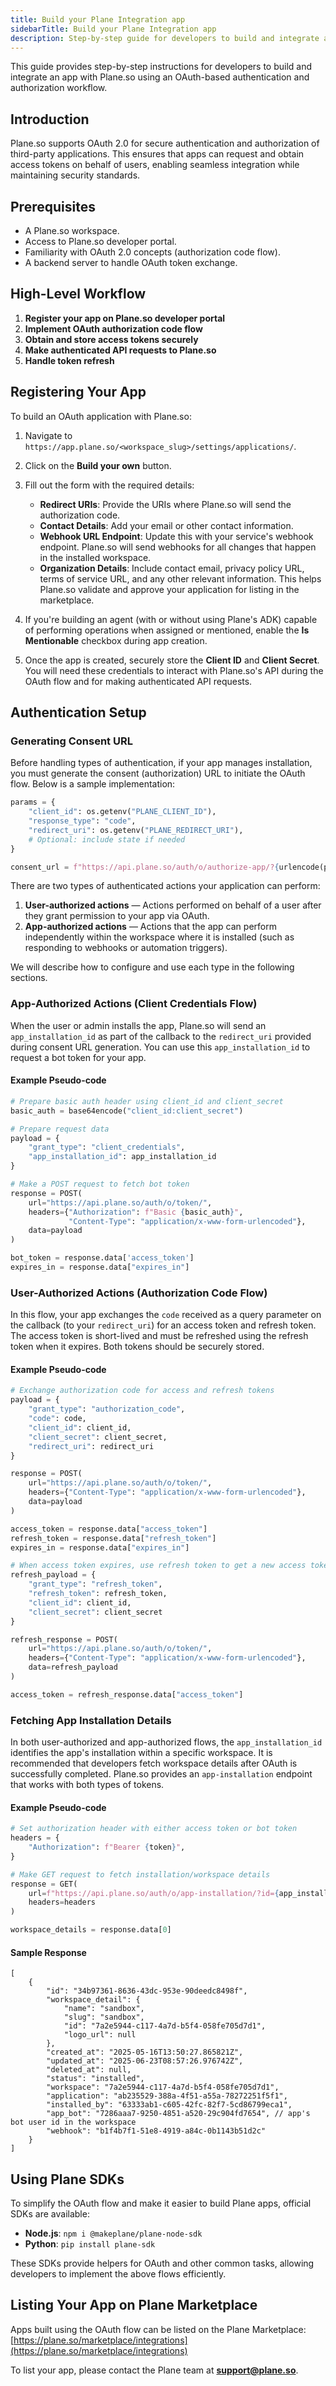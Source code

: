 ```yaml
---
title: Build your Plane Integration app
sidebarTitle: Build your Plane Integration app
description: Step-by-step guide for developers to build and integrate an app with Plane.so using OAuth-based authentication and authorization workflow.
---
```


This guide provides step-by-step instructions for developers to build and integrate an app with Plane.so using an OAuth-based authentication and authorization workflow.

## Introduction

Plane.so supports OAuth 2.0 for secure authentication and authorization of third-party applications. This ensures that apps can request and obtain access tokens on behalf of users, enabling seamless integration while maintaining security standards.

## Prerequisites

* A Plane.so workspace.
* Access to Plane.so developer portal.
* Familiarity with OAuth 2.0 concepts (authorization code flow).
* A backend server to handle OAuth token exchange.

## High-Level Workflow

1. **Register your app on Plane.so developer portal**
2. **Implement OAuth authorization code flow**
3. **Obtain and store access tokens securely**
4. **Make authenticated API requests to Plane.so**
5. **Handle token refresh**

## Registering Your App

To build an OAuth application with Plane.so:

1. Navigate to `https://app.plane.so/<workspace_slug>/settings/applications/`.
2. Click on the **Build your own** button.
3. Fill out the form with the required details:

   * **Redirect URIs**: Provide the URIs where Plane.so will send the authorization code.
   * **Contact Details**: Add your email or other contact information.
   * **Webhook URL Endpoint**: Update this with your service's webhook endpoint. Plane.so will send webhooks for all changes that happen in the installed workspace.
   * **Organization Details**: Include contact email, privacy policy URL, terms of service URL, and any other relevant information. This helps Plane.so validate and approve your application for listing in the marketplace.
4. If you're building an agent (with or without using Plane's ADK) capable of performing operations when assigned or mentioned, enable the **Is Mentionable** checkbox during app creation.
5. Once the app is created, securely store the **Client ID** and **Client Secret**. You will need these credentials to interact with Plane.so's API during the OAuth flow and for making authenticated API requests.

## Authentication Setup

### Generating Consent URL

Before handling types of authentication, if your app manages installation, you must generate the consent (authorization) URL to initiate the OAuth flow. Below is a sample implementation:

```python
params = {
    "client_id": os.getenv("PLANE_CLIENT_ID"),
    "response_type": "code",
    "redirect_uri": os.getenv("PLANE_REDIRECT_URI"),
    # Optional: include state if needed
}

consent_url = f"https://api.plane.so/auth/o/authorize-app/?{urlencode(params)}"
```

There are two types of authenticated actions your application can perform:

1. **User-authorized actions** — Actions performed on behalf of a user after they grant permission to your app via OAuth.
2. **App-authorized actions** — Actions that the app can perform independently within the workspace where it is installed (such as responding to webhooks or automation triggers).

We will describe how to configure and use each type in the following sections.

### App-Authorized Actions (Client Credentials Flow)

When the user or admin installs the app, Plane.so will send an `app_installation_id` as part of the callback to the `redirect_uri` provided during consent URL generation. You can use this `app_installation_id` to request a bot token for your app.

#### Example Pseudo-code

```python
# Prepare basic auth header using client_id and client_secret
basic_auth = base64encode("client_id:client_secret")

# Prepare request data
payload = {
    "grant_type": "client_credentials",
    "app_installation_id": app_installation_id
}

# Make a POST request to fetch bot token
response = POST(
    url="https://api.plane.so/auth/o/token/",
    headers={"Authorization": f"Basic {basic_auth}",
             "Content-Type": "application/x-www-form-urlencoded"},
    data=payload
)

bot_token = response.data['access_token']
expires_in = response.data["expires_in"]
```

### User-Authorized Actions (Authorization Code Flow)

In this flow, your app exchanges the `code` received as a query parameter on the callback (to your `redirect_uri`) for an access token and refresh token. The access token is short-lived and must be refreshed using the refresh token when it expires. Both tokens should be securely stored.

#### Example Pseudo-code

```python
# Exchange authorization code for access and refresh tokens
payload = {
    "grant_type": "authorization_code",
    "code": code,
    "client_id": client_id,
    "client_secret": client_secret,
    "redirect_uri": redirect_uri
}

response = POST(
    url="https://api.plane.so/auth/o/token/",
    headers={"Content-Type": "application/x-www-form-urlencoded"},
    data=payload
)

access_token = response.data["access_token"]
refresh_token = response.data["refresh_token"]
expires_in = response.data["expires_in"]

# When access token expires, use refresh token to get a new access token
refresh_payload = {
    "grant_type": "refresh_token",
    "refresh_token": refresh_token,
    "client_id": client_id,
    "client_secret": client_secret
}

refresh_response = POST(
    url="https://api.plane.so/auth/o/token/",
    headers={"Content-Type": "application/x-www-form-urlencoded"},
    data=refresh_payload
)

access_token = refresh_response.data["access_token"]
```

### Fetching App Installation Details

In both user-authorized and app-authorized flows, the `app_installation_id` identifies the app's installation within a specific workspace. It is recommended that developers fetch workspace details after OAuth is successfully completed. Plane.so provides an `app-installation` endpoint that works with both types of tokens.

#### Example Pseudo-code

```python
# Set authorization header with either access token or bot token
headers = {
    "Authorization": f"Bearer {token}",
}

# Make GET request to fetch installation/workspace details
response = GET(
    url=f"https://api.plane.so/auth/o/app-installation/?id={app_installation_id}",
    headers=headers
)

workspace_details = response.data[0]
```

#### Sample Response
```
[
    {
        "id": "34b97361-8636-43dc-953e-90deedc8498f",
        "workspace_detail": {
            "name": "sandbox",
            "slug": "sandbox",
            "id": "7a2e5944-c117-4a7d-b5f4-058fe705d7d1",
            "logo_url": null
        },
        "created_at": "2025-05-16T13:50:27.865821Z",
        "updated_at": "2025-06-23T08:57:26.976742Z",
        "deleted_at": null,
        "status": "installed",
        "workspace": "7a2e5944-c117-4a7d-b5f4-058fe705d7d1",
        "application": "ab235529-388a-4f51-a55a-78272251f5f1",
        "installed_by": "63333ab1-c605-42fc-82f7-5cd86799eca1",
        "app_bot": "7286aaa7-9250-4851-a520-29c904fd7654", // app's bot user id in the workspace
        "webhook": "b1f4b7f1-51e8-4919-a84c-0b1143b51d2c"
    }
]
```

## Using Plane SDKs

To simplify the OAuth flow and make it easier to build Plane apps, official SDKs are available:

* **Node.js**: `npm i @makeplane/plane-node-sdk`
* **Python**: `pip install plane-sdk`

These SDKs provide helpers for OAuth and other common tasks, allowing developers to implement the above flows efficiently.

## Listing Your App on Plane Marketplace

Apps built using the OAuth flow can be listed on the Plane Marketplace: [https://plane.so/marketplace/integrations](https://plane.so/marketplace/integrations)

To list your app, please contact the Plane team at [**support@plane.so**](mailto:support@plane.so).